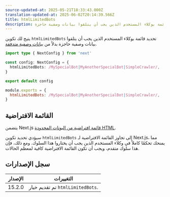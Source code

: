```yaml
---
source-updated-at: 2025-05-21T18:33:43.000Z
translation-updated-at: 2025-06-02T20:14:39.566Z
title: htmlLimitedBots
description: تحديد قائمة بوكلاء المستخدم الذين يجب أن يتلقوا بيانات وصفية حاجزة.
---
```


يتيح لك تكوين `htmlLimitedBots` تحديد قائمة بوكلاء المستخدم الذين يجب أن يتلقوا بيانات وصفية حاجزة بدلاً من [بيانات وصفية متدفقة](/docs/app/api-reference/functions/generate-metadata#streaming-metadata).

```ts filename="next.config.ts" switcher
import type { NextConfig } from 'next'

const config: NextConfig = {
  htmlLimitedBots: /MySpecialBot|MyAnotherSpecialBot|SimpleCrawler/,
}

export default config
```

```js filename="next.config.js" switcher
module.exports = {
  htmlLimitedBots: /MySpecialBot|MyAnotherSpecialBot|SimpleCrawler/,
}
```

## القائمة الافتراضية

يتضمن Next.js [قائمة افتراضية من البوتات المحدودة HTML](https://github.com/vercel/next.js/blob/canary/packages/next/src/shared/lib/router/utils/html-bots.ts).

سيؤدي تحديد تكوين `htmlLimitedBots` إلى تجاوز القائمة الافتراضية لـ Next.js، مما يمنحك تحكمًا كاملاً في وكلاء المستخدم الذين يجب أن يختاروا هذا السلوك. ومع ذلك، فإن هذا سلوك متقدم، ويجب أن تكون القائمة الافتراضية كافية لمعظم الحالات.

## سجل الإصدارات

| الإصدار | التغييرات                              |
| ------- | ------------------------------------ |
| 15.2.0  | تم تقديم خيار `htmlLimitedBots`.      |